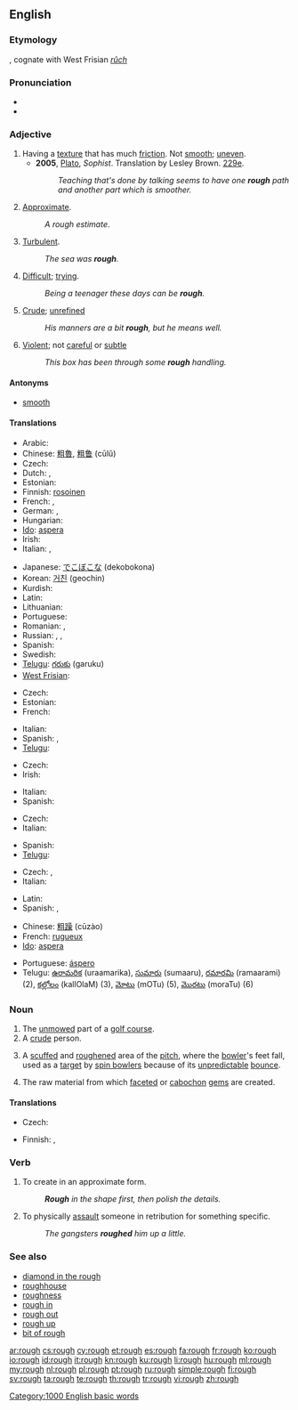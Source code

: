 {{wikipedia|dab=rough}}
==English==

===Etymology===
{{etyl|ang}} {{term|ruh|rūh|lang=ang}}, cognate with West Frisian ''[[rûch]]''

===Pronunciation===
* {{audio|en-us-rough.ogg|Audio (US)}}
* {{IPA|/ɹʌf/}}

===Adjective===
{{en-adj|rough|er}}

# Having a [[texture]] that has much [[friction]]. Not [[smooth]]; [[uneven]].
#* '''2005''', [[w:Plato|Plato]], ''Sophist''. Translation by Lesley Brown. [[w:Stephanus pagination|229e]].
#*: ''Teaching that's done by talking seems to have one '''rough''' path and another part which is smoother.''
# [[approximate|Approximate]].
#: ''A rough estimate''.
# [[turbulent|Turbulent]].
#: ''The sea was '''rough'''.''
# [[difficult|Difficult]]; [[trying]].
#: ''Being a teenager these days can be '''rough'''.''
# [[crude|Crude]]; [[unrefined]]
#: ''His manners are a bit '''rough''', but he means well.''
# [[violent|Violent]]; not [[careful]] or [[subtle]]
#: ''This box has been through some '''rough''' handling.''

====Antonyms====
* [[smooth]]

====Translations====
{{trans-top|not smooth}}
* Arabic: {{Arab|[[خشن]]}} {{IPAchar|(xášen)}}
* Chinese: [[粗魯]], [[粗鲁]] (cūlǔ)
* Czech: {{t+|cs|hrubý|m}}
* Dutch: {{t+|nl|ruw}}, {{t-|nl|ruig}}
* Estonian: {{t-|et|kare}}
* Finnish: [[rosoinen]]
* French: {{t+|fr|rude}}, {{t+|fr|rugueux}}
* German: {{t+|de|rauh}}, {{t+|de|grob}}
* Hungarian: {{t+|hu|durva}}
* [[Ido]]: [[aspera]]
* Irish: {{t-|ga|garbh|xs=Irish}}
* Italian: {{t-|it|ruvido}}, {{t-|it|rugoso}}
{{trans-mid}}
* Japanese: [[でこぼこ]]な (dekobokona)
* Korean: [[거친]] (geochin)
* Kurdish: {{ku-Arab|[[دڕ]]}}
* Latin: {{t-|la|asper}}
* Lithuanian: {{t|lt|šiurkštus}}
* Portuguese: {{t+|pt|áspero}}
* Romanian: {{t-|ro|dur}}, {{t-|ro|aspru}}
* Russian: {{t+|ru|шероховатый|tr=šeroχovátyj}}, {{t+|ru|грубый|tr=grúbyj}}, {{t+|ru|жёсткий|tr=žóstkij}}
* Spanish: {{t+|es|áspero|m}}
* Swedish: {{t|sv|ojämn}}
* [[Telugu]]: [[గరుకు]] (garuku)
* [[West Frisian]]: {{t+|fy|rûch|xs=West Frisian}}
{{trans-bottom}}

{{trans-top|approximate}}
* Czech: {{t+|cs|hrubý|m}}
* Estonian: {{t+|et|ligilähedane}}
* French: {{t+|fr|approximatif|m}}
{{trans-mid}}
* Italian: {{t-|it|approssimato}}
* Spanish: {{t-|es|aproximado|m}}, {{t-|es|aproximativo|m}}
* [[Telugu]]: {{t|te|సుమారు|tr=sumaaru}}
{{trans-bottom}}

{{trans-top|turbulent}}
* Czech: {{t|cs|bouřlivý |m}}
* Irish: {{t-|ga|garbh|xs=Irish}}
{{trans-mid}}
* Italian: {{t-|it|mosso}}
* Spanish: {{t+|es|turbulento|m}}
{{trans-bottom}}

{{trans-top|difficult}}
* Czech: {{t-|cs|nepříjemný|m}}
* Italian: {{t+|it|difficile}}
{{trans-mid}}
* Spanish: {{t+|es|difícil|m|f}}
* [[Telugu]]: {{t|te|కష్టమైన|tr=kashTamaina}}
{{trans-bottom}}

{{trans-top|crude}}
* Czech: {{t-|cs|surový|m}}, {{t|cs|neomalený|m}}
* Italian: {{t+|it|rude}}
{{trans-mid}}
* Latin: {{t-|la|rudis}}
* Spanish: {{t-|es|tosco|m}}, {{t-|es|rudo|m}}
{{trans-bottom}}

{{checktrans-top}}
* Chinese: [[粗躁]] (cūzào)
* French: [[rugueux]]
* [[Ido]]: [[aspera]]
{{trans-mid}}
* Portuguese: [[áspero]]
* Telugu: [[ఉరామరిక]] (uraamarika), [[సుమారు]] (sumaaru), [[రమారమి]] (ramaarami) (2), [[కల్లోలం]] (kallOlaM) (3), [[మోటు]] (mOTu) (5), [[మొరటు]] (moraTu) (6)
{{trans-bottom}}

===Noun===
{{en-noun}}

# The [[unmowed]] part of a [[golf course]].
# A [[crude]] person.
# {{cricket}} A [[scuffed]] and [[roughened]] area of the [[pitch]], where the [[bowler]]'s feet fall, used as a [[target]] by [[spin bowler]]s because of its [[unpredictable]] [[bounce]].
# The raw material from which [[facet]]ed or [[cabochon]] [[gem]]s are created.

====Translations====
{{trans-top|unmowed part of golf-course}}
* Czech: {{t|cs|raf (vyšší tráva kolem fairwaye)}}
{{trans-mid}}
* Finnish: {{t-|fi|karheikko}}, {{t|fi|raffi}}
{{trans-bottom}}

===Verb===
{{en-verb}}

# To create in an approximate form.
#: '''''Rough''' in the shape first, then polish the details.''
# To physically [[assault]] someone in retribution for something specific.
#: ''The gangsters '''roughed''' him up a little.''

===See also===
* [[diamond in the rough]]
* [[roughhouse]]
* [[roughness]]
* [[rough in]]
* [[rough out]]
* [[rough up]]
* [[bit of rough]]

[[Category:1000 English basic words]]

[[ar:rough]]
[[cs:rough]]
[[cy:rough]]
[[et:rough]]
[[es:rough]]
[[fa:rough]]
[[fr:rough]]
[[ko:rough]]
[[io:rough]]
[[id:rough]]
[[it:rough]]
[[kn:rough]]
[[ku:rough]]
[[li:rough]]
[[hu:rough]]
[[ml:rough]]
[[my:rough]]
[[nl:rough]]
[[pl:rough]]
[[pt:rough]]
[[ru:rough]]
[[simple:rough]]
[[fi:rough]]
[[sv:rough]]
[[ta:rough]]
[[te:rough]]
[[th:rough]]
[[tr:rough]]
[[vi:rough]]
[[zh:rough]]
